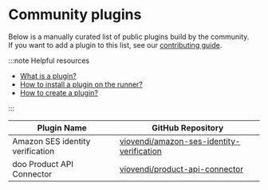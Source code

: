 # Community plugins

Below is a manually curated list of public plugins build by the community.<br/>
If you want to add a plugin to this list, see our [contributing guide](https://github.com/connery-io/connery/blob/main/CONTRIBUTING.md).

:::note Helpful resources

- [What is a plugin?](/docs/runner/introduction/core-concepts#plugin)
- [How to install a plugin on the runner?](/docs/runner/quick-start/install-plugin-on-the-runner)
- [How to create a plugin?](/docs/plugins/guides/create-plugin)

:::

| Plugin Name                      | GitHub Repository                                                                                         |
| -------------------------------- | --------------------------------------------------------------------------------------------------------- |
| Amazon SES identity verification | [viovendi/amazon-ses-identity-verification](https://github.com/viovendi/amazon-ses-identity-verification) |
| doo Product API Connector        | [viovendi/product-api-connector](https://github.com/viovendi/product-api-connector)                       |
